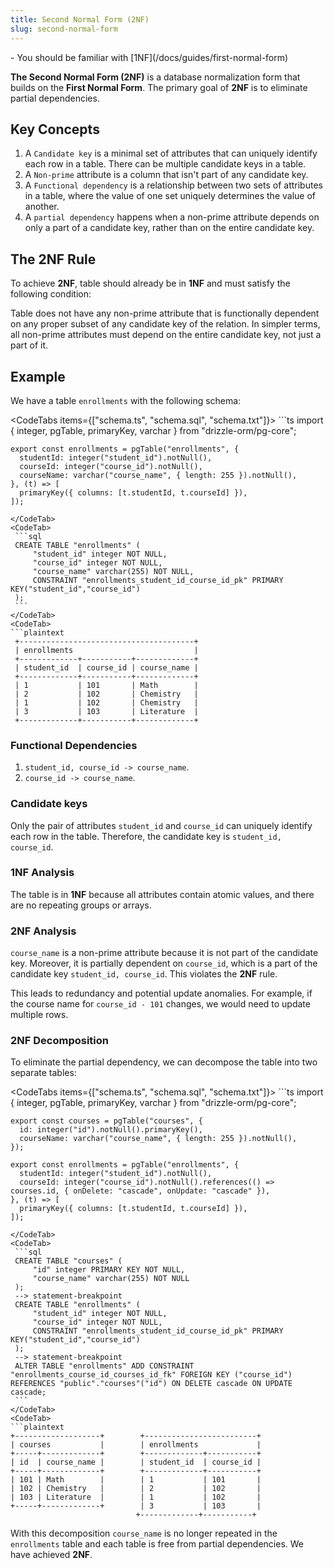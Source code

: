 ```yaml
---
title: Second Normal Form (2NF)
slug: second-normal-form
---
```



<Prerequisites>
- You should be familiar with [1NF](/docs/guides/first-normal-form)
</Prerequisites>

**The Second Normal Form (2NF)** is a database normalization form that builds on the **First Normal Form**. The primary goal of **2NF** is to eliminate partial dependencies. 

## Key Concepts

1. A `Candidate key` is a minimal set of attributes that can uniquely identify each row in a table. There can be multiple candidate keys in a table.
2. A `Non-prime` attribute is a column that isn't part of any candidate key.
3. A `Functional dependency` is a relationship between two sets of attributes in a table, where the value of one set uniquely determines the value of another.
4. A `partial dependency` happens when a non-prime attribute depends on only a part of a candidate key, rather than on the entire candidate key.

## The 2NF Rule

To achieve **2NF**, table should already be in **1NF** and must satisfy the following condition:

Table does not have any non-prime attribute that is functionally dependent on any proper subset of any candidate key of the relation. In simpler terms, all non-prime attributes must depend on the entire candidate key, not just a part of it.

## Example

We have a table `enrollments` with the following schema:

<CodeTabs items={["schema.ts", "schema.sql", "schema.txt"]}>
  <CodeTab>
    ```ts
    import { integer, pgTable, primaryKey, varchar } from "drizzle-orm/pg-core";

    export const enrollments = pgTable("enrollments", {
      studentId: integer("student_id").notNull(),
      courseId: integer("course_id").notNull(),
      courseName: varchar("course_name", { length: 255 }).notNull(),
    }, (t) => [
      primaryKey({ columns: [t.studentId, t.courseId] }),
    ]);
   ```
  </CodeTab>
  <CodeTab>
    ```sql
    CREATE TABLE "enrollments" (
    	"student_id" integer NOT NULL,
    	"course_id" integer NOT NULL,
    	"course_name" varchar(255) NOT NULL,
    	CONSTRAINT "enrollments_student_id_course_id_pk" PRIMARY KEY("student_id","course_id")
    );
    ```
  </CodeTab>
  <CodeTab>
  ```plaintext
    +---------------------------------------+
    | enrollments                           |
    +-------------+-----------+-------------+
    | student_id  | course_id | course_name |
    +-------------+-----------+-------------+
    | 1           | 101       | Math        |
    | 2           | 102       | Chemistry   |
    | 1           | 102       | Chemistry   |
    | 3           | 103       | Literature  |
    +-------------+-----------+-------------+
  ```
  </CodeTab>
</CodeTabs>

### Functional Dependencies

1. `student_id, course_id -> course_name`.
2. `course_id -> course_name`.

### Candidate keys

Only the pair of attributes `student_id` and `course_id` can uniquely identify each row in the table. Therefore, the candidate key is `student_id, course_id`.

### 1NF Analysis

The table is in **1NF** because all attributes contain atomic values, and there are no repeating groups or arrays.

### 2NF Analysis

`course_name` is a non-prime attribute because it is not part of the candidate key. Moreover, it is partially dependent on `course_id`, which is a part of the candidate key `student_id, course_id`. This violates the **2NF** rule.

This leads to redundancy and potential update anomalies. For example, if the course name for `course_id - 101` changes, we would need to update multiple rows.

### 2NF Decomposition

To eliminate the partial dependency, we can decompose the table into two separate tables:

<CodeTabs items={["schema.ts", "schema.sql", "schema.txt"]}>
  <CodeTab>
    ```ts
    import { integer, pgTable, primaryKey, varchar } from "drizzle-orm/pg-core";

    export const courses = pgTable("courses", {
      id: integer("id").notNull().primaryKey(),
      courseName: varchar("course_name", { length: 255 }).notNull(),
    });

    export const enrollments = pgTable("enrollments", {
      studentId: integer("student_id").notNull(),
      courseId: integer("course_id").notNull().references(() => courses.id, { onDelete: "cascade", onUpdate: "cascade" }),
    }, (t) => [
      primaryKey({ columns: [t.studentId, t.courseId] }),
    ]);
   ```
  </CodeTab>
  <CodeTab>
    ```sql
    CREATE TABLE "courses" (
    	"id" integer PRIMARY KEY NOT NULL,
    	"course_name" varchar(255) NOT NULL
    );
    --> statement-breakpoint
    CREATE TABLE "enrollments" (
    	"student_id" integer NOT NULL,
    	"course_id" integer NOT NULL,
    	CONSTRAINT "enrollments_student_id_course_id_pk" PRIMARY KEY("student_id","course_id")
    );
    --> statement-breakpoint
    ALTER TABLE "enrollments" ADD CONSTRAINT "enrollments_course_id_courses_id_fk" FOREIGN KEY ("course_id") REFERENCES "public"."courses"("id") ON DELETE cascade ON UPDATE cascade;
    ```
  </CodeTab>
  <CodeTab>
  ```plaintext
  +-------------------+        +-------------------------+
  | courses           |        | enrollments             |
  +-----+-------------+        +-------------+-----------+
  | id  | course_name |        | student_id  | course_id |
  +-----+-------------+        +-------------+-----------+
  | 101 | Math        |        | 1           | 101       |
  | 102 | Chemistry   |        | 2           | 102       |
  | 103 | Literature  |        | 1           | 102       |
  +-----+-------------+        | 3           | 103       |
                               +-------------+-----------+
  ```
  </CodeTab>
</CodeTabs>

With this decomposition `course_name` is no longer repeated in the `enrollments` table and each table is free from partial dependencies. We have achieved **2NF**.
